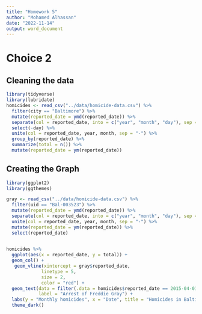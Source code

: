 ```yaml
---
title: "Homework 5"
author: "Mohamed Alhassan"
date: "2022-11-14"
output: word_document
---
```

# Choice 2

## Cleaning the data

```r
library(tidyverse)
library(lubridate)
homicides <- read_csv("../data/homicide-data.csv") %>% 
  filter(city == "Baltimore") %>% 
  mutate(reported_date = ymd(reported_date)) %>% 
  separate(col = reported_date, into = c("year", "month", "day"), sep = "-") %>% 
  select(-day) %>%
  unite(col = reported_date, year, month, sep = "-") %>% 
  group_by(reported_date) %>% 
  summarize(total = n()) %>% 
  mutate(reported_date = ym(reported_date))

```

## Creating the Graph

```r
library(ggplot2)
library(ggthemes)

gray <- read_csv("../data/homicide-data.csv") %>% 
  filter(uid == "Bal-003523") %>%
  mutate(reported_date = ymd(reported_date)) %>% 
  separate(col = reported_date, into = c("year", "month", "day"), sep = "-") %>% 
  unite(col = reported_date, year, month, sep = "-") %>% 
  mutate(reported_date = ym(reported_date)) %>% 
  select(reported_date) 

  
homicides %>%
  ggplot(aes(x = reported_date, y = total)) +
  geom_col() +
   geom_vline(xintercept = gray$reported_date,
             linetype = 5,
             size = 2,
             color = "red") +
  geom_text(data = filter(.data = homicides$reported_date == 2015-04-01),
            label = "Arrest of Freddie Gray") +
  labs(y = "Monthly homicides", x = "Date", title = "Homicides in Baltimore, MD") +
  theme_dark()

```

